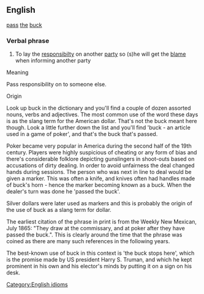 ==English==
[[pass]] [[the]] [[buck]]
===Verbal phrase===
# To lay the [[responsibilty]] on another [[party]] so (s)he will get the [[blame]] when informing another party

Meaning

Pass responsibility on to someone else.

Origin

Look up buck in the dictionary and you'll find a couple of dozen assorted nouns, verbs and adjectives. The most common use of the word these days is as the slang term for the American dollar. That's not the buck meant here though. Look a little further down the list and you'll find 'buck - an article used in a game of poker', and that's the buck that's passed.

Poker became very popular in America during the second half of the 19th century. Players were highly suspicious of cheating or any form of bias and there's considerable folklore depicting gunslingers in shoot-outs based on accusations of dirty dealing. In order to avoid unfairness the deal changed hands during sessions. The person who was next in line to deal would be given a marker. This was often a knife, and knives often had handles made of buck's horn - hence the marker becoming known as a buck. When the dealer's turn was done he 'passed the buck'.

Silver dollars were later used as markers and this is probably the origin of the use of buck as a slang term for dollar.

The earliest citation of the phrase in print is from the Weekly New Mexican, July 1865: "They draw at the commissary, and at poker after they have passed the buck.". This is clearly around the time that the phrase was coined as there are many such references in the following years.

The best-known use of buck in this context is 'the buck stops here', which is the promise made by US president Harry S. Truman, and which he kept prominent in his own and his elector's minds by putting it on a sign on his desk. 
[[Category:English idioms]]